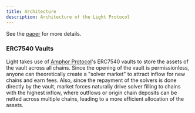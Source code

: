 ```yaml
---
title: Architecture
description: Architecture of the Light Protocol
---
```


See the [paper](https://paper.light.so) for more details.


### ERC7540 Vaults

Light takes use of [Amphor Protocol](https://amphor.io/)'s ERC7540 vaults to store the assets of the vault across all chains.
Since the opening of the vault is permissionless, anyone can theoretically create a "solver market" to attract inflow for new chains and earn fees.
Also, since the repayment of the solvers is done directly by the vault, market forces naturally drive solver filling to chains with the highest inflow, where outflows or origin chain deposits can be netted across multiple chains, leading to a more efficient allocation of the assets.
